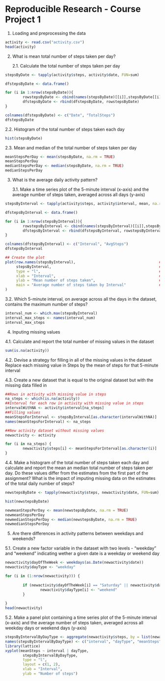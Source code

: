 Reproducible Research - Course Project 1
=======================================

1. Loading and preprocessing the data

```r
activity <- read.csv("activity.csv")
head(activity)
```

2. What is mean total number of steps taken per day?

   2.1. Calculate the total number of steps taken per day
   
```r
stepsByDate <- tapply(activity$steps, activity$date, FUN=sum)

dfstepsByDate <- data.frame()

for (i in 1:nrow(stepsByDate)){
        rowstepsByDate <- cbind(names(stepsByDate)[[i]],stepsByDate[[i]])
        dfstepsByDate <- rbind(dfstepsByDate, rowstepsByDate)
}

colnames(dfstepsByDate) <- c("Date", "TotalSteps")
dfstepsByDate
```

   2.2. Histogram of the total number of steps taken each day
   
```r
hist(stepsByDate)
```
   
   2.3. Mean and median of the total number of steps taken per day
   
```r
meanStepsPerDay <- mean(stepsByDate, na.rm = TRUE)
meanStepsPerDay
medianStepsPerDay <- median(stepsByDate, na.rm = TRUE)
medianStepsPerDay
```

3. What is the average daily activity pattern?

   3.1. Make a time series plot of the 5-minute interval (x-axis) and the average number of steps taken, averaged across all days (y-axis)

```r
stepsByInterval <- tapply(activity$steps, activity$interval, mean, na.rm = TRUE)

dfstepsByInterval <- data.frame()

for (i in 1:nrow(stepsByInterval)){
        rowstepsByInterval <- cbind(names(stepsByInterval)[[i]],stepsByInterval[[i]])
        dfstepsByInterval <- rbind(dfstepsByInterval, rowstepsByInterval)
}

colnames(dfstepsByInterval) <- c("Interval", "AvgSteps")
dfstepsByInterval

## Create the plot
plot(row.names(stepsByInterval),                                      ## x value
     stepsByInterval,                                                 ## y value     
     type = "l",                                                      ## plot type
     xlab = "Interval",                                               ## x-axis label     
     ylab = "Mean number of steps taken",                             ## y-axis label   
     main = "Average number of steps taken by Interval"               ## title   
)
```
   
   3.2. Which 5-minute interval, on average across all the days in the dataset, contains the maximum number of steps?
   
```r
interval_num <- which.max(stepsByInterval)
interval_max_steps <- names(interval_num)
interval_max_steps
```
   

4. Inputing missing values

4.1. Calculate and report the total number of missing values in the dataset
```r
sum(is.na(activity))
```

4.2. Devise a strategy for filling in all of the missing values in the dataset
Replace each missing value in Steps by the mean of steps for that 5-minute interval

4.3. Create a new dataset that is equal to the original dataset but with the missing data filled in

```r
##Rows in activity with missing value in steps
na_steps <- which(is.na(activity))
##Interval for each row in activity with missing value in steps
intervalWithNA <- activity$interval[na_steps]
##Filling values
meanStepsForInterval <- stepsByInterval[as.character(intervalWithNA)]
names(meanStepsForInterval) <- na_steps

##New activity dataset without missing values
newactivity <- activity

for (i in na_steps) {
        newactivity$steps[i] <- meanStepsForInterval[as.character(i)]
}
```

4.4. Make a histogram of the total number of steps taken each day and calculate and report the mean an median total number of steps taken per day. Do these values differ from the estimates from the first part of the assignment? What is the impact of imputing missing data on the estimates of the total daily number of steps?

```r
newstepsByDate <- tapply(newactivity$steps, newactivity$date, FUN=sum)

hist(newstepsByDate)

newmeanStepsPerDay <- mean(newstepsByDate, na.rm = TRUE)
newmeanStepsPerDay
newmedianStepsPerDay <- median(newstepsByDate, na.rm = TRUE)
newmedianStepsPerDay
```

5. Are there differences in activity patterns between weekdays and weekends?

5.1. Create a new factor variable in the dataset with two levels - "weekday" and "weekend" indicating wether a given date is a weekday or weekend day

```r
newactivity$dayOfTheWeek <- weekdays(as.Date(newactivity$date))
newactivity$dayType <- "weekday"

for (i in (1:nrow(newactivity))) {
        
        if (newactivity$dayOfTheWeek[i] == "Saturday" || newactivity$dayOfTheWeek[i] == "Sunday") {
                newactivity$dayType[i] <- "weekend"        
        }
        
}
head(newactivity)
```


5.2. Make a panel plot containing a time series plot of the 5-minute interval (x-axis) and the average number of steps taken, averaged across all weekday days or weekend days (y-axis)

```r
stepsByIntervalByDayType <- aggregate(newactivity$steps, by = list(newactivity$interval, newactivity$dayType), mean)
names(stepsByIntervalByDayType) <- c("interval", "dayType", "meanSteps")
library(lattice)
xyplot(meanSteps ~ interval | dayType, 
        stepsByIntervalByDayType, 
        type = "l", 
        layout = c(1, 2), 
        xlab = "Interval", 
        ylab = "Number of steps")
```








